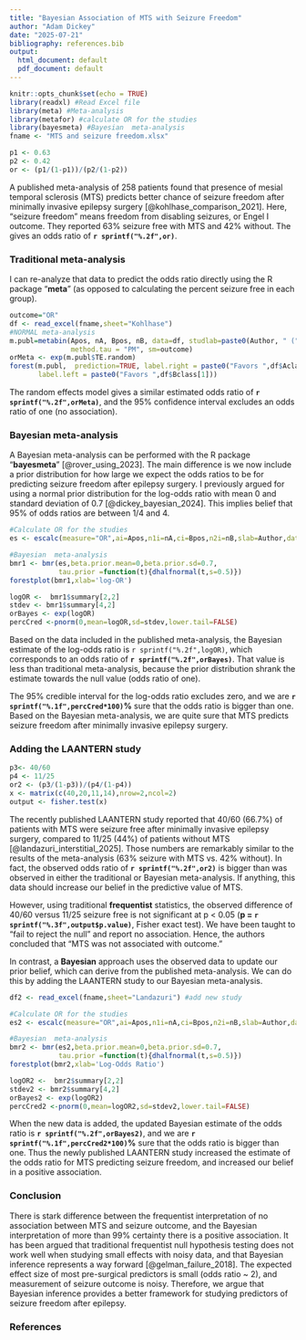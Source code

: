 ```yaml
---
title: "Bayesian Association of MTS with Seizure Freedom"
author: "Adam Dickey"
date: "2025-07-21"
bibliography: references.bib  
output:
  html_document: default
  pdf_document: default
---
```


```r
knitr::opts_chunk$set(echo = TRUE)
library(readxl) #Read Excel file
library(meta) #Meta-analysis
library(metafor) #calculate OR for the studies
library(bayesmeta) #Bayesian  meta-analysis
fname <- "MTS and seizure freedom.xlsx"
```

```r
p1 <- 0.63
p2 <- 0.42
or <- (p1/(1-p1))/(p2/(1-p2))
```

A published meta-analysis of 258 patients found that presence of mesial temporal sclerosis (MTS) predicts better chance of seizure freedom after minimally invasive epilepsy surgery [@kohlhase_comparison_2021]. Here, "seizure freedom" means freedom from disabling seizures, or Engel I outcome. They reported 63% seizure free with MTS and 42% without. The gives an odds ratio of **`r sprintf("%.2f",or)`**.

### Traditional meta-analysis
I can re-analyze that data to predict the odds ratio directly using the R package "**meta**" (as opposed to calculating the percent seizure free in each group).


```r

outcome="OR"
df <- read_excel(fname,sheet="Kohlhase")
#NORMAL meta-analysis
m.publ=metabin(Apos, nA, Bpos, nB, data=df, studlab=paste0(Author, " (", Year, ")"), 
               method.tau = "PM", sm=outcome)
orMeta <- exp(m.publ$TE.random)
forest(m.publ,  prediction=TRUE, label.right = paste0("Favors ",df$Aclass[1]), 
       label.left = paste0("Favors ",df$Bclass[1]))

```

The random effects model gives a similar estimated odds ratio of **`r sprintf("%.2f",orMeta)`**, and the 95% confidence interval excludes an odds ratio of one (no association).


### Bayesian meta-analysis

A Bayesian meta-analysis can be performed with the R package "**bayesmeta**" [@rover_using_2023]. The main difference is we now include a prior distribution for how large we expect the odds ratios to be for predicting seizure freedom after epilepsy surgery.  I previously argued for using a normal prior distribution for the log-odds ratio with mean 0 and standard deviation of 0.7 [@dickey_bayesian_2024].  This implies belief that 95% of odds ratios are between 1/4 and 4.

```r
#Calculate OR for the studies
es <- escalc(measure="OR",ai=Apos,n1i=nA,ci=Bpos,n2i=nB,slab=Author,data=df)

#Bayesian  meta-analysis
bmr1 <- bmr(es,beta.prior.mean=0,beta.prior.sd=0.7, 
            tau.prior =function(t){dhalfnormal(t,s=0.5)})
forestplot(bmr1,xlab='log-OR')
```
```r
logOR <-  bmr1$summary[2,2]
stdev <- bmr1$summary[4,2]
orBayes <- exp(logOR)
percCred <-pnorm(0,mean=logOR,sd=stdev,lower.tail=FALSE)
```


Based on the data included in the published meta-analysis, the Bayesian estimate of the log-odds ratio is `r sprintf("%.2f",logOR)`, which corresponds to an odds ratio of **`r sprintf("%.2f",orBayes)`**.  That value is less than traditional meta-analysis, because the prior distribution shrank the estimate towards the null value (odds ratio of one).

The 95% credible interval for the log-odds ratio excludes zero, and we are **`r sprintf("%.1f",percCred*100)`%** sure that the odds ratio is bigger than one.  Based on the Bayesian meta-analysis, we are quite sure that MTS predicts seizure freedom after minimally invasive epilepsy surgery.

### Adding the LAANTERN study

```r
p3<- 40/60
p4 <- 11/25
or2 <- (p3/(1-p3))/(p4/(1-p4))
x <- matrix(c(40,20,11,14),nrow=2,ncol=2)
output <- fisher.test(x)

```

The recently published LAANTERN study reported that 40/60 (66.7%) of patients with MTS were seizure free after minimally invasive epilepsy surgery, compared to 11/25 (44%) of patients without MTS [@landazuri_interstitial_2025].  Those numbers are remarkably similar to the results of the meta-analysis (63% seizure with MTS vs. 42% without).  In fact, the observed odds ratio of **`r sprintf("%.2f",or2)`** is bigger than was observed in either the traditional or Bayesian meta-analysis.  If anything, this data should increase our belief in the predictive value of MTS.

However, using traditional **frequentist** statistics, the observed difference of 40/60 versus 11/25 seizure free is not significant at p < 0.05 (**p = `r sprintf("%.3f",output$p.value)`**, Fisher exact test). We have been taught to "fail to reject the null" and report no association.  Hence, the authors concluded that "MTS was not associated with outcome."

In contrast, a **Bayesian** approach uses the observed data to update our prior belief, which can derive from the published meta-analysis. We can do this by adding the LAANTERN study to our Bayesian meta-analysis.

```r
df2 <- read_excel(fname,sheet="Landazuri") #add new study

#Calculate OR for the studies
es2 <- escalc(measure="OR",ai=Apos,n1i=nA,ci=Bpos,n2i=nB,slab=Author,data=df2)

#Bayesian  meta-analysis
bmr2 <- bmr(es2,beta.prior.mean=0,beta.prior.sd=0.7, 
            tau.prior =function(t){dhalfnormal(t,s=0.5)})
forestplot(bmr2,xlab='Log-Odds Ratio')
```

```r
logOR2 <-  bmr2$summary[2,2]
stdev2 <- bmr2$summary[4,2]
orBayes2 <- exp(logOR2)
percCred2 <-pnorm(0,mean=logOR2,sd=stdev2,lower.tail=FALSE)
```


When the new data is added, the updated Bayesian estimate of the odds ratio is **`r sprintf("%.2f",orBayes2)`**, and we are **`r sprintf("%.1f",percCred2*100)`%** sure that the odds ratio is bigger than one. Thus the newly published LAANTERN study increased the estimate of the odds ratio for MTS predicting seizure freedom, and increased our belief in a positive association.

### Conclusion
There is stark difference between the frequentist interpretation of no association between MTS and seizure outcome, and the Bayesian interpretation of more than 99% certainty there is a positive association.  It has been argued that traditional frequentist null hypothesis testing does not work well when studying small effects with noisy data, and that Bayesian inference represents a way forward [@gelman_failure_2018]. The expected effect size of most pre-surgical predictors is small (odds ratio ~ 2), and measurement of seizure outcome is noisy.  Therefore, we argue that Bayesian inference provides a better framework for studying predictors of seizure freedom after epilepsy. 


### References

